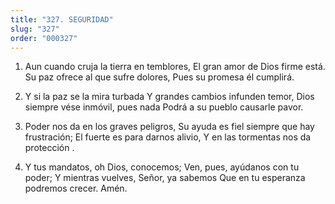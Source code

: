 ```yaml
---
title: "327. SEGURIDAD"
slug: "327"
order: "000327"
---
```


1. Aun cuando cruja la tierra en temblores, El gran amor de Dios firme está.
Su paz ofrece al que sufre dolores, Pues su promesa él cumplirá.

2. Y si la paz se la mira turbada
Y grandes cambios infunden temor, Dios siempre vése inmóvil, pues nada Podrá a su pueblo causarle pavor.

3. Poder nos da en los graves peligros,
Su ayuda es fiel siempre que hay frustración; El fuerte es para darnos alivio,
Y en las tormentas nos da protección .

4. Y tus mandatos, oh Dios, conocemos; Ven, pues, ayúdanos con tu poder;
Y mientras vuelves, Señor, ya sabemos
Que en tu esperanza podremos crecer. Amén.

